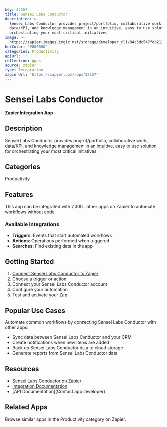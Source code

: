 ```yaml
---
key: 32557
title: Sensei Labs Conductor
description: >-
  Sensei Labs Conductor provides project/portfolio, collaborative work,
  data/KPI, and knowledge management in an intuitive, easy to use solution for
  orchestrating your most critical initiatives
image: >-
  https://zapier-images.imgix.net/storage/developer_cli/94c3dc547fdb21116394f8c43f94da3e.png?auto=format%2Ccompress&ixlib=python-3.0.0&q=50
hexColor: '#000000'
categories: Productivity
apiUrl: ''
collection: Apps
source: zapier
type: Integration
zapierUrl: 'https://zapier.com/apps/32557'
---
```

# Sensei Labs Conductor

**Zapier Integration App**

## Description

Sensei Labs Conductor provides project/portfolio, collaborative work, data/KPI, and knowledge management in an intuitive, easy to use solution for orchestrating your most critical initiatives

## Categories

Productivity

## Features

This app can be integrated with 7,000+ other apps on Zapier to automate workflows without code.

### Available Integrations

- **Triggers**: Events that start automated workflows
- **Actions**: Operations performed when triggered
- **Searches**: Find existing data in the app

## Getting Started

1. [Connect Sensei Labs Conductor to Zapier](https://zapier.com/apps/32557)
2. Choose a trigger or action
3. Connect your Sensei Labs Conductor account
4. Configure your automation
5. Test and activate your Zap

## Popular Use Cases

Automate common workflows by connecting Sensei Labs Conductor with other apps:

- Sync data between Sensei Labs Conductor and your CRM
- Create notifications when new items are added
- Back up Sensei Labs Conductor data to cloud storage
- Generate reports from Sensei Labs Conductor data

## Resources

- [Sensei Labs Conductor on Zapier](https://zapier.com/apps/32557)
- [Integration Documentation](https://zapier.com/apps/32557/integrations)
- [API Documentation](Contact app developer)

## Related Apps

Browse similar apps in the Productivity category on Zapier.
